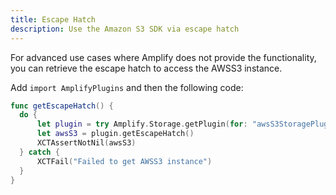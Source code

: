 ```yaml
---
title: Escape Hatch
description: Use the Amazon S3 SDK via escape hatch
---
```


For advanced use cases where Amplify does not provide the functionality, you can retrieve the escape hatch to access the AWSS3 instance.

Add `import AmplifyPlugins` and then the following code:

```swift
func getEscapeHatch() {
  do {
      let plugin = try Amplify.Storage.getPlugin(for: "awsS3StoragePlugin") as! AWSS3StoragePlugin
      let awsS3 = plugin.getEscapeHatch()
      XCTAssertNotNil(awsS3)
  } catch {
      XCTFail("Failed to get AWSS3 instance")
  }
}
```

